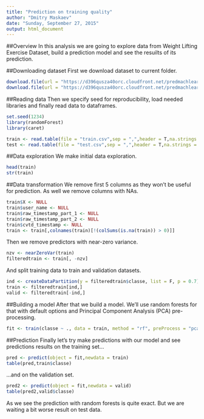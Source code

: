 ```yaml
---
title: "Prediction on training quality"
author: "Dmitry Maskaev"
date: "Sunday, September 27, 2015"
output: html_document
---
```


##Overview
In this analysis we are going to explore data from Weight Lifting Exercise Dataset, build a prediction model and see the resuilts of its prediction. 

##Downloading dataset
First we download dataset to current folder.
```r
download.file(url = "https://d396qusza40orc.cloudfront.net/predmachlearn/pml-training.csv",destfile = "train.csv",mode = "wb")
download.file(url = "https://d396qusza40orc.cloudfront.net/predmachlearn/pml-testing.csv",destfile = "test.csv",mode = "wb")
```

##Reading data
Then we specify seed for reproducibility, load needed libraries and finally read data to dataframes.
```r
set.seed(1234)
library(randomForest)
library(caret)

train <- read.table(file = "train.csv",sep = ",",header = T,na.strings = c("NA","#DIV/0!"),check.names = T)
test <- read.table(file = "test.csv",sep = ",",header = T,na.strings = c("NA","#DIV/0!"),check.names = T)
```

##Data exploration
We make initial data exploration.
```r
head(train)
str(train)
```

##Data transformation
We remove first 5 columns as they won't be useful for prediction. As well we remove columns with NAs.
```r
train$X <- NULL
train$user_name <- NULL
train$raw_timestamp_part_1 <- NULL
train$raw_timestamp_part_2 <- NULL
train$cvtd_timestamp <- NULL
train <- train[,colnames(train)[!(colSums(is.na(train)) > 0)]]
```

Then we remove predictors with near-zero variance. 
```r
nzv <- nearZeroVar(train)
filteredtrain <- train[, -nzv]
```

And split training data to train and validation datasets.
```r
ind <- createDataPartition(y = filteredtrain$classe, list = F, p = 0.7)
train <- filteredtrain[ind,]
valid <- filteredtrain[-ind,]
```

##Building a model
After that we build a model. We'll use random forests for that with default options and Principal Component Analysis (PCA) pre-processing.
```r
fit <- train(classe ~ ., data = train, method = "rf", preProcess = "pca")
```

##Prediction
Finally let's try make predictions with our model and see predictions results on the training set...
```r
pred <- predict(object = fit,newdata = train)
table(pred,train$classe)
```

...and on the validation set.
```r
pred2 <- predict(object = fit,newdata = valid)
table(pred2,valid$classe)
```
As we see the prediction with random forests is quite exact. But we are waiting a bit worse result on test data.
